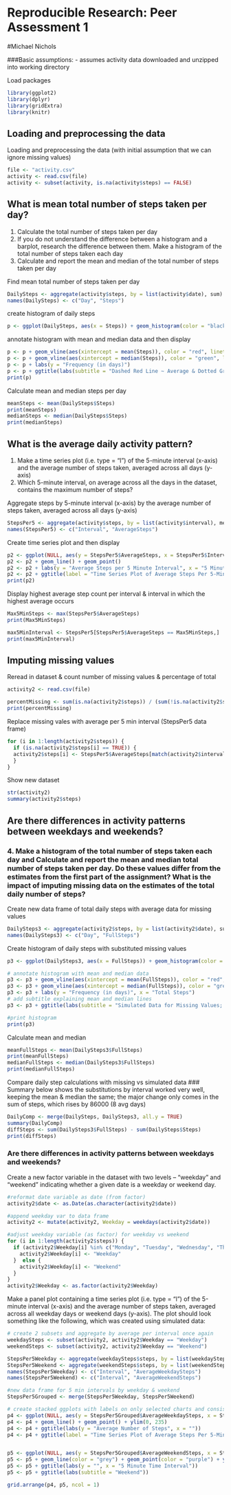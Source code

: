 Reproducible Research: Peer Assessment 1
=============================
#Michael Nichols

###Basic assumptions:
- assumes activity data downloaded and unzipped into working directory

Load packages
```{r load packages}
library(ggplot2)
library(dplyr)
library(gridExtra)
library(knitr)
```

## Loading and preprocessing the data

Loading and preprocessing the data (with initial assumption that we can ignore missing values)
```{r Loading and preprocessing}
file <- "activity.csv"
activity <- read.csv(file)
activity <- subset(activity, is.na(activity$steps) == FALSE)
```

## What is mean total number of steps taken per day?

1. Calculate the total number of steps taken per day
2. If you do not understand the difference between a histogram and a barplot, research the difference between them. Make a histogram of the total number of steps taken each day
3. Calculate and report the mean and median of the total number of steps taken per day

Find mean total number of steps taken per day
```{r aggregate for mean}
DailySteps <- aggregate(activity$steps, by = list(activity$date), sum)
names(DailySteps) <- c("Day", "Steps")
```

create histogram of daily steps
```{r histogram}
p <- ggplot(DailySteps, aes(x = Steps)) + geom_histogram(color = "black", fill = "grey", binwidth = 1000) + ggtitle("Total Number of Steps Per Day")
```

annotate histogram with mean and median data and then display
```{r histogram2}
p <- p + geom_vline(aes(xintercept = mean(Steps)), color = "red", linetype = "dashed", size = 1)
p <- p + geom_vline(aes(xintercept = median(Steps)), color = "green", linetype = "dotted", size = 1) 
p <- p + labs(y = "Frequency (in days)") 
p <- p + ggtitle(labs(subtitle = "Dashed Red Line ~ Average & Dotted Green Line ~ Median"))
print(p)
```

Calculate mean and median steps per day
```{r stats}
meanSteps <- mean(DailySteps$Steps)
print(meanSteps)
medianSteps <- median(DailySteps$Steps)
print(medianSteps)
```


## What is the average daily activity pattern?

1. Make a time series plot (i.e. type = "l") of the 5-minute interval (x-axis) and the average number of steps taken, averaged across all days (y-axis)
2. Which 5-minute interval, on average across all the days in the dataset, contains the maximum number of steps?

Aggregate steps by 5-minute interval (x-axis) by the average number of steps taken, averaged across all days (y-axis)
```{r stats aggregates by interval}
StepsPer5 <- aggregate(activity$steps, by = list(activity$interval), mean)
names(StepsPer5) <- c("Interval", "AverageSteps")
```

Create time series plot and then display
```{r stats time series plot1}
p2 <- ggplot(NULL, aes(y = StepsPer5$AverageSteps, x = StepsPer5$Interval)) 
p2 <- p2 + geom_line() + geom_point() 
p2 <- p2 + labs(y = "Average Steps per 5 Minute Interval", x = "5 Minute Time Interval Number") 
p2 <- p2 + ggtitle(label = "Time Series Plot of Average Steps Per 5-Min Time Interval", subtitle = "Time Intervals: 0 = '12:00-12:05AM' to 2355 = '11:55PM - 12:00AM'")
print(p2)
```

Display highest average step count per interval & interval in which the highest average occurs
```{r stats highest interval}
Max5MinSteps <- max(StepsPer5$AverageSteps)
print(Max5MinSteps)

max5MinInterval <- StepsPer5[StepsPer5$AverageSteps == Max5MinSteps,]
print(max5MinInterval)
```


## Imputing missing values

Reread in dataset & count number of missing values & percentage of total
```{r stats reload original data}
activity2 <- read.csv(file)

percentMissing <- sum(is.na(activity2$steps)) / (sum(!is.na(activity2$steps)) + sum(is.na(activity2$steps)))
print(percentMissing)
```

Replace missing vales with average per 5 min interval (StepsPer5 data frame)

```{r simulate NAs}
for (i in 1:length(activity2$steps)) {
  if (is.na(activity2$steps[i] == TRUE)) {
  activity2$steps[i] <- StepsPer5$AverageSteps[match(activity2$interval[i], StepsPer5$Interval)]
  }
}
```

Show new dataset
```{r display new dataset without NAs}
str(activity2)
summary(activity2$steps)
```

## Are there differences in activity patterns between weekdays and weekends?

### 4. Make a histogram of the total number of steps taken each day and Calculate and report the  mean and median total number of steps taken per day. Do these values differ from the estimates from the first part of the assignment? What is the impact of imputing missing data on the estimates of the total daily number of steps?

Create new data frame of total daily steps with average data for missing values
```{r aggregated full data frame}
DailySteps3 <- aggregate(activity2$steps, by = list(activity2$date), sum)
names(DailySteps3) <- c("Day", "FullSteps")
```

Create histogram of daily steps with substituted missing values
```{r full histogramB}
p3 <- ggplot(DailySteps3, aes(x = FullSteps)) + geom_histogram(color = "black", fill = "grey", binwidth = 1000) + ggtitle(label = "Total Number of Steps Per Day")

# annotate histogram with mean and median data
p3 <- p3 + geom_vline(aes(xintercept = mean(FullSteps)), color = "red", linetype = "dashed", size = 1) 
p3 <- p3 + geom_vline(aes(xintercept = median(FullSteps)), color = "green", linetype = "dotted", size = 1) 
p3 <- p3 + labs(y = "Frequency (in days)", x = "Total Steps") 
# add subtitle explaining mean and median lines
p3 <- p3 + ggtitle(labs(subtitle = "Simulated Data for Missing Values; Dashed Red Line ~ Average & Dotted Green Line ~ Median"))

#print histogram
print(p3)
```

Calculate mean and median
```{r full mean and median}
meanFullSteps <- mean(DailySteps3$FullSteps)
print(meanFullSteps)
medianFullSteps <- median(DailySteps3$FullSteps)
print(medianFullSteps)
```

Compare daily step calculations with missing vs simulated data
### Summary below shows the substitutions by interval worked very well, keeping the mean & median the same; the major change only comes in the sum of steps, which rises by 86000 (8 avg days)
```{r compare summaries}
DailyComp <- merge(DailySteps, DailySteps3, all.y = TRUE)
summary(DailyComp)
diffSteps <- sum(DailySteps3$FullSteps) - sum(DailySteps$Steps)
print(diffSteps)
```

### Are there differences in activity patterns between weekdays and weekends?

Create a new factor variable in the dataset with two levels -- "weekday" and "weekend" indicating whether a given date is a weekday or weekend day.

```{r weekday / weekend factor}
#reformat date variable as date (from factor)
activity2$date <- as.Date(as.character(activity2$date))

#append weekday var to data frame
activity2 <- mutate(activity2, Weekday = weekdays(activity2$date))

#adjust weekday variable (as factor) for weekday vs weekend
for (i in 1:length(activity2$steps)) {
  if (activity2$Weekday[i] %in% c("Monday", "Tuesday", "Wednesday", "Thursday", "Friday")) {
    activity2$Weekday[i] <- "Weekday"
  }  else {
    activity2$Weekday[i] <- "Weekend"
  }
}
activity2$Weekday <- as.factor(activity2$Weekday)
```

Make a panel plot containing a time series plot (i.e. type = "l") of the 5-minute interval (x-axis) and the average number of steps taken, averaged across all weekday days or weekend days (y-axis). The plot should look something like the following, which was created using simulated data:

```{r subsets by weekday / weekend and new averages}
# create 2 subsets and aggregate by average per interval once again 
weekdaySteps <- subset(activity2, activity2$Weekday == "Weekday")
weekendSteps <- subset(activity2, activity2$Weekday == "Weekend")

StepsPer5Weekday <- aggregate(weekdaySteps$steps, by = list(weekdaySteps$interval), mean)
StepsPer5Weekend <- aggregate(weekendSteps$steps, by = list(weekendSteps$interval), mean)
names(StepsPer5Weekday) <- c("Interval", "AverageWeekdaySteps")
names(StepsPer5Weekend) <- c("Interval", "AverageWeekendSteps")

#new data frame for 5 min intervals by weekday & weekend
StepsPer5Grouped <- merge(StepsPer5Weekday, StepsPer5Weekend)
```

```{r time series plots by weekday vs weekend}
# create stacked ggplots with labels on only selected charts and consistent y axis limits
p4 <- ggplot(NULL, aes(y = StepsPer5Grouped$AverageWeekdaySteps, x = StepsPer5Grouped$Interval)) 
p4 <- p4 + geom_line() + geom_point() + ylim(0, 235)
p4 <- p4 + ggtitle(labs(y = "Average Number of Steps", x = ""))
p4 <- p4 + ggtitle(label = "Time Series Plot of Average Steps Per 5-Min Time Interval", subtitle = "Weekday")


p5 <- ggplot(NULL, aes(y = StepsPer5Grouped$AverageWeekendSteps, x = StepsPer5Grouped$Interval)) 
p5 <- p5 + geom_line(color = "grey") + geom_point(color = "purple") + ylim(0, 235) 
p5 <- p5 + ggtitle(labs(y = "", x = "5 Minute Time Interval")) 
p5 <- p5 + ggtitle(labs(subtitle = "Weekend"))

grid.arrange(p4, p5, ncol = 1)
```


